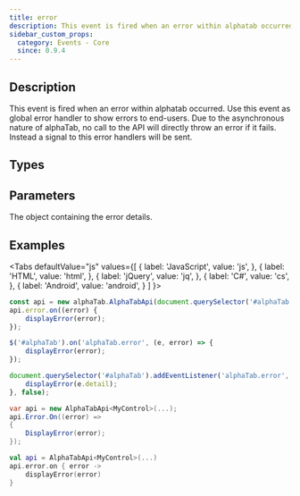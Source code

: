 ```yaml
---
title: error
description: This event is fired when an error within alphatab occurred.
sidebar_custom_props:
  category: Events - Core
  since: 0.9.4
---
```


<SinceBadge since="0.9.4" />


## Description
This event is fired when an error within alphatab occurred. Use this event as global error handler to show errors
to end-users. Due to the asynchronous nature of alphaTab, no call to the API will directly throw an error if it fails.
Instead a signal to this error handlers will be sent. 

<EventDescription metadata={metadata} />

## Types

<TypeTable>
    <TypeRow type="net" name="Action<Error>" />    
    <TypeRow type="js" name="function(error)" />    
    <TypeRow type="android" name="(error: alphaTab.core.ecmaScript.Error) -> Unit" />    
</TypeTable>

## Parameters

<ParameterTable>
    <ParameterRow platform="all" name="details" type="Error">
        The object containing the error details. 
    </ParameterRow>
</ParameterTable>

## Examples

<Tabs
  defaultValue="js"
  values={[
    { label: 'JavaScript', value: 'js', },
    { label: 'HTML', value: 'html', },
    { label: 'jQuery', value: 'jq', },
    { label: 'C#', value: 'cs', },
    { label: 'Android', value: 'android', }
  ]
}>
<TabItem value="js">

```js
const api = new alphaTab.AlphaTabApi(document.querySelector('#alphaTab'));
api.error.on((error) {
    displayError(error);
});
```

</TabItem>
<TabItem value="jq">

```js
$('#alphaTab').on('alphaTab.error', (e, error) => {
    displayError(error);
});
```

</TabItem>
<TabItem value="html">

```js
document.querySelector('#alphaTab').addEventListener('alphaTab.error', (e) => {
    displayError(e.detail);
}, false);
```

</TabItem>
<TabItem value="cs">

```cs
var api = new AlphaTabApi<MyControl>(...);
api.Error.On((error) => 
{
    DisplayError(error);
});
```

</TabItem>
<TabItem value="android">

```kotlin
val api = AlphaTabApi<MyControl>(...)
api.error.on { error -> 
    displayError(error)
}
```

</TabItem>
</Tabs>